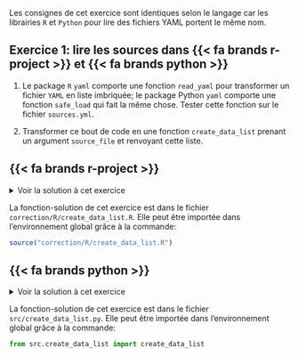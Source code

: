 Les consignes de cet exercice sont identiques selon le langage car les librairies `R` et `Python` pour lire des fichiers YAML portent le même nom.

:::: {.callout-note collapse="false" icon=false}
## `<i class="bi bi-book"></i>`{=html} Exercice 1: lire les sources dans {{< fa brands r-project >}} et {{< fa brands python >}}

1. Le package `R` `yaml` comporte une fonction `read_yaml` pour transformer
un fichier `YAML` en liste imbriquée; le package Python `yaml` comporte une fonction `safe_load` qui fait la même chose. Tester cette fonction sur le fichier `sources.yml`. 

2. Transformer ce bout de code en une fonction `create_data_list`
prenant un argument `source_file` et renvoyant cette liste.

::::

::: {.panel-tabset group="language"}

## {{< fa brands r-project >}}


<details>
<summary>
Voir la solution à cet exercice
</summary>

```.python
```

</details>

La fonction-solution de cet exercice est dans le fichier `correction/R/create_data_list.R`. Elle peut être importée
dans l'environnement global grâce à la commande:

```r
source("correction/R/create_data_list.R")
```


## {{< fa brands python >}}

<details>
<summary>
Voir la solution à cet exercice
</summary>

```.python
```

</details>

La fonction-solution de cet exercice est dans le fichier `src/create_data_list.py`. Elle peut être importée
dans l'environnement global grâce à la commande:

```python
from src.create_data_list import create_data_list
```

:::